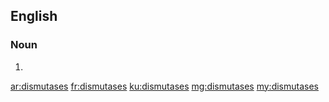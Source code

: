 ==English==

===Noun===
{{head|en}}

# {{plural of|dismutase}}

[[ar:dismutases]]
[[fr:dismutases]]
[[ku:dismutases]]
[[mg:dismutases]]
[[my:dismutases]]